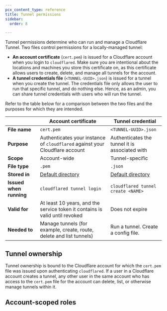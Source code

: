 ```yaml
---
pcx_content_type: reference
title: Tunnel permissions
sidebar:
  order: 8

---
```



Tunnel permissions determine who can run and manage a Cloudflare Tunnel. Two files control permissions for a locally-managed tunnel:

* **An account certificate** (`cert.pem`) is issued for a Cloudflare account when you login to `cloudflared`.  Make sure you are intentional about the locations and machines you store this certificate on, as this certificate allows users to create, delete, and manage all tunnels for the account.
* **A tunnel credentials file** (`<TUNNEL-UUID>.json`) is issued for a tunnel when you create the tunnel. The credentials file only allows the user to run that specific tunnel, and do nothing else. Hence, as an admin, you can share tunnel credentials with users who will run the tunnel.

Refer to the table below for a comparison between the two files and the purposes for which they are intended.



|                         | Account certificate                                                                                                              | Tunnel credential                                                                                                                |
| ----------------------- | -------------------------------------------------------------------------------------------------------------------------------- | -------------------------------------------------------------------------------------------------------------------------------- |
| **File name**           | `cert.pem`                                                                                                                       | `<TUNNEL-UUID>.json`                                                                                                             |
| **Purpose**             | Authenticates your instance of `cloudflared` against your Cloudflare account                                                     | Authenticates the tunnel it is associated with                                                                                   |
| **Scope**               | Account-wide                                                                                                                     | Tunnel-specific                                                                                                                  |
| **File type**           | `.pem`                                                                                                                           | `.json`                                                                                                                          |
| **Stored in**           | [Default directory](/cloudflare-one/connections/connect-networks/get-started/tunnel-useful-terms/#default-cloudflared-directory) | [Default directory](/cloudflare-one/connections/connect-networks/get-started/tunnel-useful-terms/#default-cloudflared-directory) |
| **Issued when running** | `cloudflared tunnel login`                                                                                                       | `cloudflared tunnel create <NAME>`                                                                                               |
| **Valid for**           | At least 10 years, and the service token it contains is valid until revoked                                                      | Does not expire                                                                                                                  |
| **Needed to**           | Manage tunnels (for example, create, route, delete and list tunnels)                                                             | Run a tunnel. Create a config file.                                                                                              |

## Tunnel ownership

Tunnel ownership is bound to the Cloudflare account for which the `cert.pem` file was issued upon authenticating `cloudflared`. If a user in a Cloudflare account creates a tunnel, any other user in the same account who has access to the `cert.pem` file for the account can delete, list, or otherwise manage tunnels within it.

## Account-scoped roles

<Render file="tunnel/account-scoped-roles" />